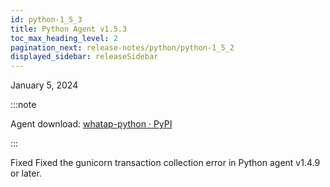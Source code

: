 ```yaml
---
id: python-1_5_3
title: Python Agent v1.5.3
toc_max_heading_level: 2
pagination_next: release-notes/python/python-1_5_2
displayed_sidebar: releaseSidebar
---
```


January 5, 2024

:::note

Agent download: [whatap-python · PyPI](https://pypi.org/project/whatap-python/1.5.3/)

:::

<Status>Fixed</Status> Fixed the gunicorn transaction collection error in Python agent v1.4.9 or later.
